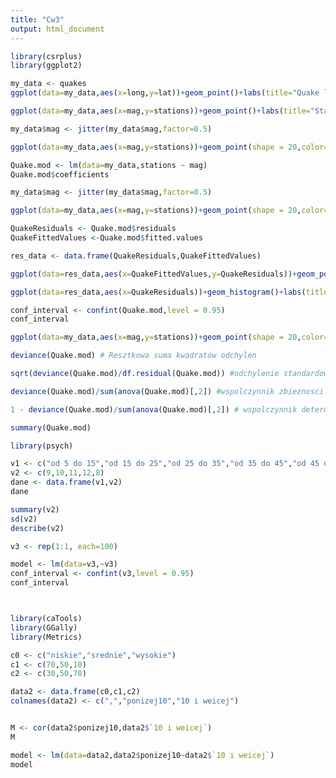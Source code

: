 ---
title: "Cw3"
output: html_document
---

```{r}
library(csrplus)
library(ggplot2)
```

```{r}
my_data <- quakes
ggplot(data=my_data,aes(x=long,y=lat))+geom_point()+labs(title="Quake locations",x="Lab",y="Lat")

```

```{r}
ggplot(data=my_data,aes(x=mag,y=stations))+geom_point()+labs(title="Station amount dependency on Magnitude",x="Magnitude",y="Stat_amount")

```


```{r}
my_data$mag <- jitter(my_data$mag,factor=0.5) 

ggplot(data=my_data,aes(x=mag,y=stations))+geom_point(shape = 20,color=rgb(0.1,0.2,0.8),alpha=0.3)+labs(title="Station amount dependency on Magnitude with Noise",x="Magnitude",y="Stat_amount") 

```


```{r}
Quake.mod <- lm(data=my_data,stations ~ mag)
Quake.mod$coefficients

```


```{r}

my_data$mag <- jitter(my_data$mag,factor=0.5) 

ggplot(data=my_data,aes(x=mag,y=stations))+geom_point(shape = 20,color=rgb(0.1,0.2,0.8),alpha=0.3)+labs(title="Station amount dependency on Magnitude with abline",x="Magnitude",y="Stat_amount") + geom_smooth(method='lm', formula= y~x)


```



```{r}
QuakeResiduals <- Quake.mod$residuals
QuakeFittedValues <-Quake.mod$fitted.values

res_data <- data.frame(QuakeResiduals,QuakeFittedValues)

ggplot(data=res_data,aes(x=QuakeFittedValues,y=QuakeResiduals))+geom_point(shape = 20,color=rgb(0.1,0.2,0.8),alpha=0.3)+labs(title="Residual plot",x="Magnitude",y="Residual") + geom_abline(aes(intercept=0,slope=0),color="red")


```


```{r}
ggplot(data=res_data,aes(x=QuakeResiduals))+geom_histogram()+labs(title="Residual histogram",x="Residual",y="Count")+theme_bw()

```


```{r}
conf_interval <- confint(Quake.mod,level = 0.95)
conf_interval

ggplot(data=my_data,aes(x=mag,y=stations))+geom_point(shape = 20,color=rgb(0.1,0.2,0.8),alpha=0.3)+labs(title="Station amount dependency on Magnitude with Confidence Intervals",x="Magnitude",y="Stat_amount")+geom_abline(aes(intercept=-188.64628,slope=44.50944),color="red")+geom_abline(aes(intercept=-172.20238,slope=48.054980),color="red")+geom_smooth(method='lm', formula= y~x)

```



```{r}

deviance(Quake.mod) # Resztkowa suma kwadratów odchylen

sqrt(deviance(Quake.mod)/df.residual(Quake.mod)) #odchylenie standardowe skladnika resztkowego

deviance(Quake.mod)/sum(anova(Quake.mod)[,2]) #wspolczynnik zbieznosci

1 - deviance(Quake.mod)/sum(anova(Quake.mod)[,2]) # wspolczynnik determinacji

```

```{r}
summary(Quake.mod)

```

```{r}

library(psych)

v1 <- c("od 5 do 15","od 15 do 25","od 25 do 35","od 35 do 45","od 45 do 55")
v2 <- c(9,10,11,12,8)
dane <- data.frame(v1,v2)
dane

summary(v2)
sd(v2)
describe(v2)


```
```{r}


v3 <- rep(1:1, each=100)

model <- lm(data=v3,~v3)
conf_interval <- confint(v3,level = 0.95)
conf_interval




```
```{r}

library(caTools)
library(GGally)
library(Metrics)

c0 <- c("niskie","srednie","wysokie")
c1 <- c(70,50,10)
c2 <- c(30,50,70)

data2 <- data.frame(c0,c1,c2)
colnames(data2) <- c(",","ponizej10","10 i weicej")


M <- cor(data2$ponizej10,data2$`10 i weicej`)
M

model <- lm(data=data2,data2$ponizej10~data2$`10 i weicej`)
model



```



















